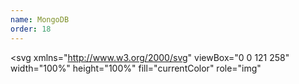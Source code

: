 ```yaml
---
name: MongoDB
order: 18
---
```


<svg
  xmlns="http://www.w3.org/2000/svg"
  viewBox="0 0 121 258"
  width="100%"
  height="100%"
  fill="currentColor"
  role="img"
>
  <path d="M82.465 28.676C71.65 15.914 62.332 2.862 60.44.183a.426.426 0 0 0-.7 0c-1.892 2.679-11.208 15.73-22.022 28.493-92.692 118.085 14.63 197.755 14.63 197.755l.87.604c.813 12.327 2.835 30.041 2.835 30.041h8.076s2.013-17.638 2.83-29.961l.876-.684s107.32-79.67 14.63-197.755ZM60.09 224.699s-4.812-4.104-6.11-6.16l-.012-.221 5.82-128.56a.303.303 0 0 1 .605 0l5.819 128.56-.011.22c-1.298 2.056-6.11 6.161-6.11 6.161Z" />
</svg>
